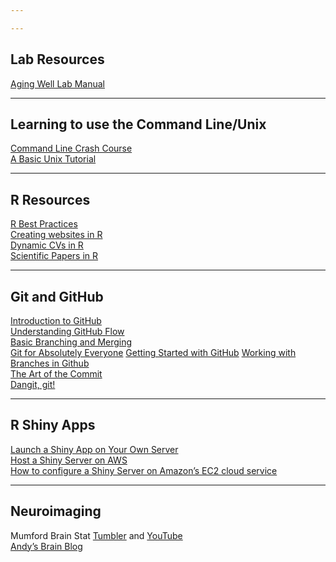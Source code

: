 ```yaml
---

---
```

## Lab Resources

[Aging Well Lab Manual](https://agingwelllab.github.io/awl_lab_manual/)

***  
## Learning to use the Command Line/Unix
[Command Line Crash Course](https://www.computervillage.org/articles/CommandLine.pdf)  
[A Basic Unix Tutorial](http://fsl.fmrib.ox.ac.uk/fslcourse/unix_intro/)

***

## R Resources  
[R Best Practices](https://kdestasio.github.io/post/r_best_practices/)  
[Creating websites in R](https://www.emilyzabor.com/tutorials/rmarkdown_websites_tutorial.html)  
[Dynamic CVs in R](https://ropensci.org/blog/2019/01/10/vitae/)  
[Scientific Papers in R](https://libscie.github.io/rmarkdown-workshop/handout.html)

***  

## Git and GitHub  
[Introduction to GitHub](https://elizabeth-dupre.com/git-course/)  
[Understanding GitHub Flow](https://guides.github.com/introduction/flow/)  
[Basic Branching and Merging](https://git-scm.com/book/en/v2/Git-Branching-Basic-Branching-and-Merging)  
[Git for Absolutely Everyone](https://thenewstack.io/tutorial-git-for-absolutely-everyone/)
[Getting Started with GitHub](https://thenewstack.io/git-with-the-program-getting-started-with-github/)
[Working with Branches in Github](https://thenewstack.io/dont-mess-with-the-master-working-with-branches-in-git-and-github/)  
[The Art of the Commit](http://alistapart.com/article/the-art-of-the-commit/)  
[Dangit, git!](https://dangitgit.com/)  

***  

## R Shiny Apps  
[Launch a Shiny App on Your Own Server](http://www.kimberlycoffey.com/blog/2016/2/13/mlz90wjw0k76446xkg262prvjp0l8u)  
[Host a Shiny Server on AWS](https://towardsdatascience.com/how-to-host-a-r-shiny-app-on-aws-cloud-in-7-simple-steps-5595e7885722)  
[How to configure a Shiny Server on Amazon's EC2 cloud service](https://gist.github.com/sestelo/abdf9693cc3172078a519447fe51f899)  

***  

## Neuroimaging
Mumford Brain Stat [Tumbler](https://mumfordbrainstats.tumblr.com/) and [YouTube](https://www.youtube.com/channel/UCZ7gF0zm35FwrFpDND6DWeA)  
[Andy's Brain Blog](https://www.andysbrainblog.com/)